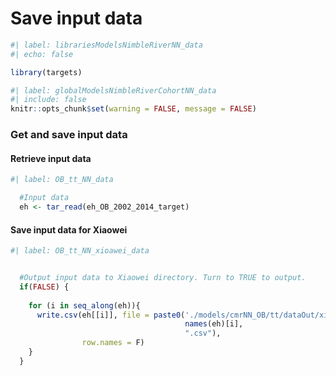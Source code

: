 # Save input data

```r
#| label: librariesModelsNimbleRiverNN_data
#| echo: false

library(targets)
```

```r
#| label: globalModelsNimbleRiverCohortNN_data
#| include: false
knitr::opts_chunk$set(warning = FALSE, message = FALSE)
```

### Get and save input data

#### Retrieve input data

```r
#| label: OB_tt_NN_data

  #Input data
  eh <- tar_read(eh_OB_2002_2014_target)
```

#### Save input data for Xiaowei

```r
#| label: OB_tt_NN_xioawei_data


  #Output input data to Xiaowei directory. Turn to TRUE to output.
  if(FALSE) {
  
    for (i in seq_along(eh)){
      write.csv(eh[[i]], file = paste0('./models/cmrNN_OB/tt/dataOut/xiaowei/', 
                                       names(eh)[i], 
                                       ".csv"), 
                row.names = F)
    }
  }

```
